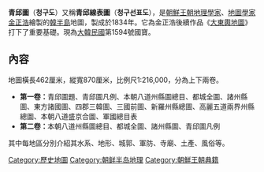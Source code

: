 {{Unreferenced|time=2012-01-19T10:20:03+00:00 }}
'''青邱圖'''（'''청구도'''）又稱'''青邱線表圖'''（'''청구선표도'''），是[[朝鮮王朝|朝鮮王朝]][[地理學家|地理學家]]、[[地圖學家|地圖學家]][[金正浩|金正浩]]繪製的[[韓半島|韓半島]]地圖，製成於1834年。它為金正浩後續作品《[[大東輿地圖|大東輿地圖]]》打下了重要基礎。現為[[大韓民國|大韓民國]]第1594號國寶。

== 內容 ==
地圖橫長462厘米，縱寬870厘米，比例尺1:216,000，分為上下兩卷。
* '''第一卷：'''青邱圖題、青邱圖凡例、本朝八道州縣圖總目、都城全圖、諸州縣圖、東方諸國圖、四郡三韓圖、三國前圖、新羅州縣總圖、高麗五道兩界州縣總圖、本朝八道盛京合圖、軍國總目表
* '''第二卷：'''本朝八道州縣圖總目、都城全圖、諸州縣圖、青邱圖凡例
其中每地區分別介紹其水系、地形、城郭、軍防、寺廟、土產、風俗等。

[[Category:歷史地圖|Category:歷史地圖]]
[[Category:朝鲜半岛地理|Category:朝鲜半岛地理]]
[[Category:朝鮮王朝典籍|Category:朝鮮王朝典籍]]